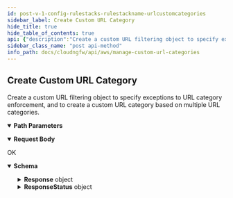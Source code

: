 ```yaml
---
id: post-v-1-config-rulestacks-rulestackname-urlcustomcategories
sidebar_label: Create Custom URL Category
hide_title: true
hide_table_of_contents: true
api: {"description":"Create a custom URL filtering object to specify exceptions to URL category enforcement, and to create a custom URL category based on multiple URL categories.\n","operationId":"post-v1-config-rulestacks-rulestackname-urlcustomcategories","parameters":[{"description":"The name of the rulestack.\n","in":"path","name":"rulestackname","required":true,"schema":{"type":"string"}}],"requestBody":{"content":{"application/json":{"schema":{"additionalProperties":false,"properties":{"Action":{"default":"none","description":"URL actions.   \n","enum":["none","allow","alert","block"],"title":"Action","type":"string"},"AuditComment":{"description":"The URL category audit remarks.\n","title":"Auditcomment","type":"string"},"Description":{"description":"A description of the rulestack.\n","maxLength":255,"title":"Description","type":"string"},"Name":{"description":"Name of the rulestack.\n","maxLength":29,"pattern":"^[a-zA-Z][0-9a-zA-Z-]*$","title":"Name","type":"string"},"UrlTargets":{"description":"Specify where the URL opens.\n","items":{"maxLength":255,"type":"string"},"title":"Urltargets","type":"array"}},"required":["Name","UrlTargets"],"title":"CreateCustomURLCategoryRequest","type":"object"}}}},"responses":{"200":{"content":{"application/json":{"schema":{"additionalProperties":false,"properties":{"Response":{"description":"The API call response.\n","additionalProperties":false,"properties":{"CustomURLEntry":{"description":"The custom URL entry.\n","additionalProperties":false,"properties":{"Action":{"description":"The custom URL action.\n","title":"Action","type":"string"},"AuditComment":{"description":"Audit remarks.    \n","title":"Auditcomment","type":"string"},"Description":{"description":"The custom URL description. \n","maxLength":255,"title":"Description","type":"string"},"UpdateToken":{"description":"Refresh token.\n","title":"Updatetoken","type":"string"},"UrlTargets":{"description":"Custom URL destination.    \n","items":{"maxLength":255,"type":"string"},"title":"Urltargets","type":"array"}},"required":["UrlTargets"],"title":"CustomURLCategory","type":"object"},"Name":{"description":"Name of the custom URL entry.    \n","title":"Name","type":"string"},"RuleStackName":{"description":"Name of the rulestack. \n","title":"Rulestackname","type":"string"}},"title":"ResponseData","type":"object"},"ResponseStatus":{"description":"The API call response status.\n","additionalProperties":false,"properties":{"ErrorCode":{"default":0,"description":"Default value of a successful response is 0. Any other number indicates an error code.  \n\n400—HTTP bad request\n* InvalidRequestException—Operation failed due to invalid request. For example, unsupported parameter name or value in the request.\n* LimitExceededException—Operation failed due to violation in limit settings.\n* ResourceNotFoundException—Unable to locate a resource using the parameters you provided.\n* ThrottlingException—Operation failed due to throttling limitations.\n* AccessDeniedException—You do not have sufficient access to perform this action.\n\n500—Bad request \n* InternalServerError—Your request is valid but Cloud NGFW could not perform the operation due to a system issue.\n* InsufficientCapacityException—AWS currently does not have enough capacity to fulfill your request.\n","title":"Errorcode","type":"integer"},"Reason":{"description":"The error description. \n","title":"Reason","type":"string"}},"title":"Result","type":"object"}},"title":"CreateCustomURLCategoryResponse","type":"object"}}},"description":"OK"}},"tags":["ManageCustomURLCategories"],"method":"post","path":"/v1/config/rulestacks/{rulestackname}/urlcustomcategories","servers":[{"url":"https://api.us-east-1.aws.cloudngfw.paloaltonetworks.com"}],"jsonRequestBodyExample":{"Action":"none","AuditComment":"string","Description":"string","Name":"string","UrlTargets":["string"]},"info":{"contact":{},"description":"Palo Alto Networks provides a set of predefined URL filtering categories.  \nYou can also specify your own URL filtering categories using a customer URL category object. For example, create a custom list of URLs that you want to use as match criteria in a Security policy rule. \nYou can use the custom URL categories as a security policy match criteria.  \n\nFor more information, refer to the following links.\n- [Where Can I Find a Complete List of PAN-DB URL Filtering Categories?](https://knowledgebase.paloaltonetworks.com/KCSArticleDetail?id=kA10g000000Cm5hCAC)\n- [Palo Alto Networks URL filtering](https://urlfiltering.paloaltonetworks.com/)\n- [Create a custom URL category for Cloud NGFW on AWS](https://docs.paloaltonetworks.com/cloud-ngfw/aws/cloud-ngfw-on-aws/rules-and-rulestacks/cloud-ngfw-security-rule-objects/create-a-custom-url-category-for-cloud-ngfw-on-aws)\n","title":"Manage Custom URL Categories","version":"1.0.0"},"postman":{"name":"Create Custom URL Category","description":{"content":"Create a custom URL filtering object to specify exceptions to URL category enforcement, and to create a custom URL category based on multiple URL categories.\n","type":"text/plain"},"url":{"path":["v1","config","rulestacks",":rulestackname","urlcustomcategories"],"host":["{{baseUrl}}"],"query":[],"variable":[{"disabled":false,"description":{"content":"(Required) The name of the rulestack.\n","type":"text/plain"},"type":"any","value":"","key":"rulestackname"}]},"header":[{"key":"Content-Type","value":"application/json"},{"key":"Accept","value":"application/json"}],"method":"POST","body":{"mode":"raw","raw":"\"\"","options":{"raw":{"language":"json"}}}}}
sidebar_class_name: "post api-method"
info_path: docs/cloudngfw/api/aws/manage-custom-url-categories
---
```



## Create Custom URL Category



Create a custom URL filtering object to specify exceptions to URL category enforcement, and to create a custom URL category based on multiple URL categories.


<details style={{"marginBottom":"1rem"}} data-collapsed={false} open={true}><summary style={{}}><strong>Path Parameters</strong></summary><div><ul><ParamsItem className={"paramsItem"} param={{"description":"The name of the rulestack.\n","in":"path","name":"rulestackname","required":true,"schema":{"type":"string"}}}></ParamsItem></ul></div></details><details style={{}} data-collapsed={false} open={true}><summary style={{"textAlign":"left"}}><strong>Request Body</strong></summary><div style={{"textAlign":"left","marginLeft":"1rem"}}></div><ul style={{"marginLeft":"1rem"}}><SchemaItem collapsible={false} name={"Action"} required={false} schemaDescription={"URL actions.   \n"} schemaName={"Action"} qualifierMessage={"**Possible values:** [`none`, `allow`, `alert`, `block`]"}></SchemaItem><SchemaItem collapsible={false} name={"AuditComment"} required={false} schemaDescription={"The URL category audit remarks.\n"} schemaName={"Auditcomment"} qualifierMessage={undefined}></SchemaItem><SchemaItem collapsible={false} name={"Description"} required={false} schemaDescription={"A description of the rulestack.\n"} schemaName={"Description"} qualifierMessage={"**Possible values:** length ≤ 255"}></SchemaItem><SchemaItem collapsible={false} name={"Name"} required={true} schemaDescription={"Name of the rulestack.\n"} schemaName={"Name"} qualifierMessage={"**Possible values:** length ≤ 29, Value must match regular expression `^[a-zA-Z][0-9a-zA-Z-]*$`"}></SchemaItem><SchemaItem collapsible={false} name={"UrlTargets"} required={true} schemaDescription={"Specify where the URL opens.\n"} schemaName={"string[]"} qualifierMessage={"**Possible values:** length ≤ 255"}></SchemaItem></ul></details><div><ApiTabs><TabItem label={"200"} value={"200"}><div>

OK

</div><div><details style={{}} data-collapsed={false} open={true}><summary style={{"textAlign":"left"}}><strong>Schema</strong></summary><div style={{"textAlign":"left","marginLeft":"1rem"}}></div><ul style={{"marginLeft":"1rem"}}><SchemaItem collapsible={true} className={"schemaItem"}><details style={{}}><summary style={{}}><strong>Response</strong><span style={{"opacity":"0.6"}}> object</span></summary><div style={{"marginLeft":"1rem"}}><div style={{"marginTop":".5rem","marginBottom":".5rem"}}>

The API call response.


</div><SchemaItem collapsible={true} className={"schemaItem"}><details style={{}}><summary style={{}}><strong>CustomURLEntry</strong><span style={{"opacity":"0.6"}}> object</span></summary><div style={{"marginLeft":"1rem"}}><div style={{"marginTop":".5rem","marginBottom":".5rem"}}>

The custom URL entry.


</div><SchemaItem collapsible={false} name={"Action"} required={false} schemaDescription={"The custom URL action.\n"} schemaName={"Action"} qualifierMessage={undefined}></SchemaItem><SchemaItem collapsible={false} name={"AuditComment"} required={false} schemaDescription={"Audit remarks.    \n"} schemaName={"Auditcomment"} qualifierMessage={undefined}></SchemaItem><SchemaItem collapsible={false} name={"Description"} required={false} schemaDescription={"The custom URL description. \n"} schemaName={"Description"} qualifierMessage={"**Possible values:** length ≤ 255"}></SchemaItem><SchemaItem collapsible={false} name={"UpdateToken"} required={false} schemaDescription={"Refresh token.\n"} schemaName={"Updatetoken"} qualifierMessage={undefined}></SchemaItem><SchemaItem collapsible={false} name={"UrlTargets"} required={true} schemaDescription={"Custom URL destination.    \n"} schemaName={"string[]"} qualifierMessage={"**Possible values:** length ≤ 255"}></SchemaItem></div></details></SchemaItem><SchemaItem collapsible={false} name={"Name"} required={false} schemaDescription={"Name of the custom URL entry.    \n"} schemaName={"Name"} qualifierMessage={undefined}></SchemaItem><SchemaItem collapsible={false} name={"RuleStackName"} required={false} schemaDescription={"Name of the rulestack. \n"} schemaName={"Rulestackname"} qualifierMessage={undefined}></SchemaItem></div></details></SchemaItem><SchemaItem collapsible={true} className={"schemaItem"}><details style={{}}><summary style={{}}><strong>ResponseStatus</strong><span style={{"opacity":"0.6"}}> object</span></summary><div style={{"marginLeft":"1rem"}}><div style={{"marginTop":".5rem","marginBottom":".5rem"}}>

The API call response status.


</div><SchemaItem collapsible={false} name={"ErrorCode"} required={false} schemaDescription={"Default value of a successful response is 0. Any other number indicates an error code.  \n\n400—HTTP bad request\n* InvalidRequestException—Operation failed due to invalid request. For example, unsupported parameter name or value in the request.\n* LimitExceededException—Operation failed due to violation in limit settings.\n* ResourceNotFoundException—Unable to locate a resource using the parameters you provided.\n* ThrottlingException—Operation failed due to throttling limitations.\n* AccessDeniedException—You do not have sufficient access to perform this action.\n\n500—Bad request \n* InternalServerError—Your request is valid but Cloud NGFW could not perform the operation due to a system issue.\n* InsufficientCapacityException—AWS currently does not have enough capacity to fulfill your request.\n"} schemaName={"Errorcode"} qualifierMessage={undefined}></SchemaItem><SchemaItem collapsible={false} name={"Reason"} required={false} schemaDescription={"The error description. \n"} schemaName={"Reason"} qualifierMessage={undefined}></SchemaItem></div></details></SchemaItem></ul></details></div></TabItem></ApiTabs></div>
      